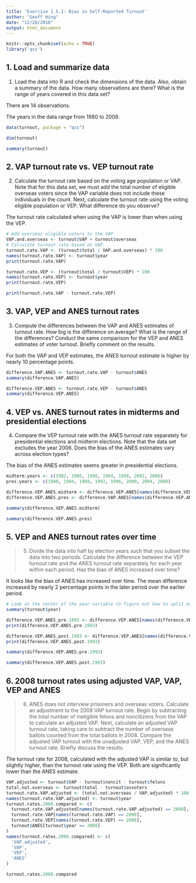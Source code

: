 ```yaml
---
title: 'Exercise 1.5.1: Bias in Self-Reported Turnout'
author: "Geoff Hing"
date: "12/20/2018"
output: html_document
---
```


```r
knitr::opts_chunk$set(echo = TRUE)
library('qss')
```

## 1. Load and summarize data

1. Load the data into R and check the dimensions of the data. Also, obtain a
summary of the data. How many observations are there? What is the range of
years covered in this data set?

There are 14 observations.

The years in the data range from 1980 to 2008.

```r
data(turnout, package = "qss")

dim(turnout)

summary(turnout)
```

## 2. VAP turnout rate vs. VEP turnout rate

2. Calculate the turnout rate based on the voting age population or VAP. Note that
for this data set, we must add the total number of eligible overseas voters since
the VAP variable does not include these individuals in the count. Next, calculate
the turnout rate using the voting eligible population or VEP. What difference do
you observe?

The turnout rate calculated when using the VAP is lower than when using the VEP.


```r
# Add overseas eligible voters to the VAP
VAP.and.overseas <- turnout$VAP + turnout$overseas
# Calculate turnout rate based on VAP.
turnout.rate.VAP <- (turnout$total / VAP.and.overseas) * 100
names(turnout.rate.VAP) <- turnout$year
print(turnout.rate.VAP)

turnout.rate.VEP <- (turnout$total / turnout$VEP) * 100
names(turnout.rate.VEP) <- turnout$year
print(turnout.rate.VEP)

print(turnout.rate.VAP - turnout.rate.VEP)

```

## 3. VAP, VEP and ANES turnout rates

3. Compute the differences between the VAP and ANES estimates of turnout rate.
How big is the difference on average? What is the range of the differences?
Conduct the same comparison for the VEP and ANES estimates of voter turnout.
Briefly comment on the results.

For both the VAP and VEP estimates, the ANES turnout estimate is higher by nearly 10 percentage points. 

```r
difference.VAP.ANES <- turnout.rate.VAP - turnout$ANES
summary(difference.VAP.ANES)

difference.VEP.ANES <- turnout.rate.VEP - turnout$ANES
summary(difference.VEP.ANES)
```

## 4. VEP vs. ANES turnout rates in midterms and presidential elections

4. Compare the VEP turnout rate with the ANES turnout rate separately for
presidential elections and midterm elections. Note that the data set excludes the
year 2006. Does the bias of the ANES estimates vary across election types?

The bias of the ANES estimates seems greater in presidential elections.

```r
midterm.years <- c(1982, 1986, 1990, 1994, 1998, 2002, 2006)
pres.years <- c(1980, 1984, 1988, 1992, 1996, 2000, 2004, 2008)

difference.VEP.ANES.midterm <- difference.VEP.ANES[names(difference.VEP.ANES) %in% midterm.years]
difference.VEP.ANES.pres <- difference.VAP.ANES[names(difference.VEP.ANES) %in% pres.years]

summary(difference.VEP.ANES.midterm)

summary(difference.VEP.ANES.pres)
```

## 5. VEP and ANES turnout rates over time

> 5. Divide the data into half by election years such that you subset the data into two
periods. Calculate the difference between the VEP turnout rate and the ANES
turnout rate separately for each year within each period. Has the bias of ANES
increased over time?

It looks like the bias of ANES has increased over time. The mean difference increased by nearly 2 percentage points in the later period over the earlier period.

```r
# Look at the center of the year variable to figure out how to split our data
summary(turnout$year)
```

```r
difference.VEP.ANES.pre.1993 <- difference.VEP.ANES[names(difference.VEP.ANES) < 1993]
print(difference.VEP.ANES.pre.1993)

difference.VEP.ANES.post.1993 <- difference.VEP.ANES[names(difference.VEP.ANES) > 1993]
print(difference.VEP.ANES.post.1993)

summary(difference.VEP.ANES.pre.1993)

summary(difference.VEP.ANES.post.1993)
```

## 6. 2008 turnout rates using adjusted VAP, VAP, VEP and ANES

> 6. ANES does not interview prisoners and overseas voters. Calculate an adjustment
to the 2008 VAP turnout rate. Begin by subtracting the total number of ineligible
felons and noncitizens from the VAP to calculate an adjusted VAP. Next,
calculate an adjusted VAP turnout rate, taking care to subtract the number of
overseas ballots counted from the total ballots in 2008. Compare the adjusted
VAP turnout with the unadjusted VAP, VEP, and the ANES turnout rate. Briefly
discuss the results.

The turnout rate for 2008, calculated with the adjusted VAP is similar to, but slightly higher, than the turnout rate using the VEP. Both are significantly lower than the ANES estimate.

```r
VAP.adjusted <- turnout$VAP - turnout$noncit - turnout$felons
total.not.overseas <- turnout$total - turnout$osvoters
turnout.rate.VAP.adjusted <- (total.not.overseas / VAP.adjusted) * 100
names(turnout.rate.VAP.adjusted) <- turnout$year
turnout.rates.2008.compared <- c(
  turnout.rate.VAP.adjusted[names(turnout.rate.VAP.adjusted) == 2008],
  turnout.rate.VAP[names(turnout.rate.VAP) == 2008],
  turnout.rate.VEP[names(turnout.rate.VEP) == 2008],
  turnout$ANES[turnout$year == 2008]
)
names(turnout.rates.2008.compared) <- c(
  'VAP.adjusted',
  'VAP',
  'VEP',
  'ANES'
)

turnout.rates.2008.compared
```